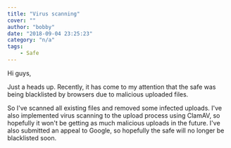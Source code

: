 ```yaml
---
title: "Virus scanning"
cover: ""
author: "bobby"
date: "2018-09-04 23:25:23"
category: "n/a"
tags:
    - Safe
---
```

Hi guys,

Just a heads up. Recently, it has come to my attention that the safe was being blacklisted by browsers due to malicious uploaded files.

So I've scanned all existing files and removed some infected uploads. I've also implemented virus scanning to the upload process using ClamAV, so hopefully it won't be getting as much malicious uploads in the future. I've also submitted an appeal to Google, so hopefully the safe will no longer be blacklisted soon.
